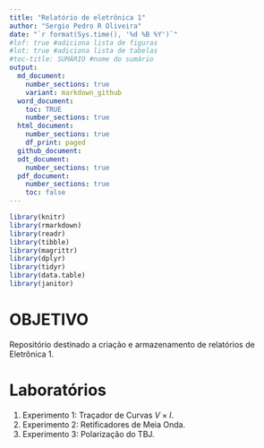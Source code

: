 ```yaml
---
title: "Relatório de eletrônica 1"
author: "Sergio Pedro R Oliveira"
date: "`r format(Sys.time(), '%d %B %Y')`"
#lof: true #adiciona lista de figuras
#lot: true #adiciona lista de tabelas
#toc-title: SUMÁRIO #nome do sumário
output:
  md_document:
    number_sections: true
    variant: markdown_github
  word_document: 
    toc: TRUE
    number_sections: true
  html_document:
    number_sections: true
    df_print: paged
  github_document: 
  odt_document: 
    number_sections: true
  pdf_document: 
    number_sections: true
    toc: false
---
```


```r
library(knitr)
library(rmarkdown)
library(readr)
library(tibble)
library(magrittr)
library(dplyr)
library(tidyr)
library(data.table)
library(janitor)
```

\newpage

# OBJETIVO

Repositório destinado a criação e armazenamento de relatórios de Eletrônica 1.\

\pagenumbering{arabic}

\newpage

# Laboratórios

1. Experimento 1: Traçador de Curvas $V \times I$.\
2. Experimento 2: Retificadores de Meia Onda.\
3. Experimento 3: Polarização do TBJ.\